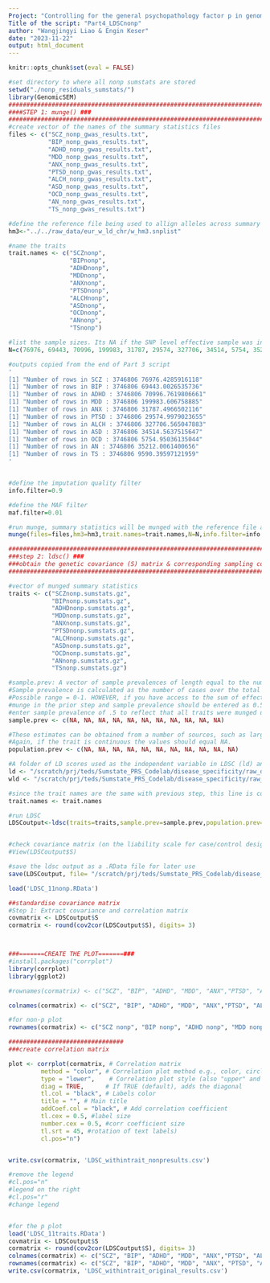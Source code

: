 ```yaml
---
Project: "Controlling for the general psychopathology factor p in genomic research on psychiatric disorders"
Title of the script: "Part4_LDSCnonp"
author: "Wangjingyi Liao & Engin Keser"
date: "2023-11-22"
output: html_document
---
```


```r
knitr::opts_chunk$set(eval = FALSE)
```


```r
#set directory to where all nonp sumstats are stored
setwd("./nonp_residuals_sumstats/")
library(GenomicSEM)
############################################################################################################
####STEP 1: munge() ###
############################################################################################################
#create vector of the names of the summary statistics files
files <- c("SCZ_nonp_gwas_results.txt",
           "BIP_nonp_gwas_results.txt",
           "ADHD_nonp_gwas_results.txt",
           "MDD_nonp_gwas_results.txt", 
           "ANX_nonp_gwas_results.txt",
           "PTSD_nonp_gwas_results.txt",
           "ALCH_nonp_gwas_results.txt", 
           "ASD_nonp_gwas_results.txt", 
           "OCD_nonp_gwas_results.txt", 
           "AN_nonp_gwas_results.txt",
           "TS_nonp_gwas_results.txt")

#define the reference file being used to allign alleles across summary stats, this is the hapmap3 reference panel which has less SNP but better LD estimation apparently. 
hm3<-"../../raw_data/eur_w_ld_chr/w_hm3.snplist"

#name the traits 
trait.names <- c("SCZnonp", 
                 "BIPnonp", 
                 "ADHDnonp",
                 "MDDnonp", 
                 "ANXnonp", 
                 "PTSDnonp", 
                 "ALCHnonp", 
                 "ASDnonp", 
                 "OCDnonp", 
                 "ANnonp", 
                 "TSnonp")

#list the sample sizes. Its NA if the SNP level effective sample was included in the file
N=c(76976, 69443, 70996, 199983, 31787, 29574, 327706, 34514, 5754, 35212, 9590)

#outputs copied from the end of Part 3 script
'
[1] "Number of rows in SCZ : 3746806 76976.4285916118"                                                                               
[1] "Number of rows in BIP : 3746806 69443.0026535736"                                                                               
[1] "Number of rows in ADHD : 3746806 70996.7619806661"                                                                              
[1] "Number of rows in MDD : 3746806 199983.606758885"                                                                               
[1] "Number of rows in ANX : 3746806 31787.4966502116"                                                                               
[1] "Number of rows in PTSD : 3746806 29574.9979023655"
[1] "Number of rows in ALCH : 3746806 327706.565047883"    
[1] "Number of rows in ASD : 3746806 34514.5637515647"                                                                               
[1] "Number of rows in OCD : 3746806 5754.95036135044"      
[1] "Number of rows in AN : 3746806 35212.0061400656"                                                                                
[1] "Number of rows in TS : 3746806 9590.39597121959" 
'


#define the imputation quality filter
info.filter=0.9

#define the MAF filter
maf.filter=0.01

#run munge, summary statistics will be munged with the reference file and saved as xxx.sumstats.gz in the current work dir. 
munge(files=files,hm3=hm3,trait.names=trait.names,N=N,info.filter=info.filter,maf.filter=maf.filter)

############################################################################################################
###step 2: ldsc() ###
###obtain the genetic covariance (S) matrix & corresponding sampling covariance matrix (V)
############################################################################################################

#vector of munged summary statistics
traits <- c("SCZnonp.sumstats.gz", 
            "BIPnonp.sumstats.gz", 
            "ADHDnonp.sumstats.gz", 
            "MDDnonp.sumstats.gz", 
            "ANXnonp.sumstats.gz",
            "PTSDnonp.sumstats.gz", 
            "ALCHnonp.sumstats.gz", 
            "ASDnonp.sumstats.gz", 
            "OCDnonp.sumstats.gz", 
            "ANnonp.sumstats.gz", 
            "TSnonp.sumstats.gz")

#sample.prev: A vector of sample prevalences of length equal to the number of traits. 
#Sample prevalence is calculated as the number of cases over the total number of participants (i.e., cases + controls). 
#Possible range = 0-1. HOWEVER, if you have access to the sum of effective sample sizes then this should be entered for 
#munge in the prior step and sample prevalence should be entered as 0.5. If the trait is continuous, the values should equal NA.
#enter sample prevalence of .5 to reflect that all traits were munged using the sum of effective sample size
sample.prev <- c(NA, NA, NA, NA, NA, NA, NA, NA, NA, NA, NA)

#These estimates can be obtained from a number of sources, such as large scale epidemiological studies. Possible range = 0-1. 
#Again, if the trait is continuous the values should equal NA.
population.prev <- c(NA, NA, NA, NA, NA, NA, NA, NA, NA, NA, NA)

#A folder of LD scores used as the independent variable in LDSC (ld) and LDSC weights (wld).
ld <- "/scratch/prj/teds/Sumstate_PRS_Codelab/disease_specificity/raw_data/eur_w_ld_chr/"
wld <- "/scratch/prj/teds/Sumstate_PRS_Codelab/disease_specificity/raw_data/eur_w_ld_chr/"

#since the trait names are the same with previous step, this line is commented 
trait.names <- trait.names

#run LDSC
LDSCoutput<-ldsc(traits=traits,sample.prev=sample.prev,population.prev=population.prev,ld=ld,wld=wld,trait.names=trait.names)


#check covariance matrix (on the liability scale for case/control designs)
#View(LDSCoutput$S)

#save the ldsc output as a .RData file for later use
save(LDSCoutput, file= "/scratch/prj/teds/Sumstate_PRS_Codelab/disease_specificity/robustness_check/LDSC_11nonp.RData")


```

```r
load('LDSC_11nonp.RData')

##standardise covariance matrix
#Step 1: Extract covariance and correlation matrix
covmatrix <- LDSCoutput$S
cormatrix <- round(cov2cor(LDSCoutput$S), digits= 3)



###=======CREATE THE PLOT=======###
#install.packages("corrplot")
library(corrplot)
library(ggplot2)

#rownames(cormatrix) <- c("SCZ", "BIP", "ADHD", "MDD", "ANX","PTSD", "ALCH", "ASD", "OCD", "AN", "TS")

colnames(cormatrix) <- c("SCZ", "BIP", "ADHD", "MDD", "ANX","PTSD", "ALCH", "ASD", "OCD", "AN", "TS")

#for non-p plot 
rownames(cormatrix) <- c("SCZ nonp", "BIP nonp", "ADHD nonp", "MDD nonp", "ANX nonp", "PTSD nonp", "ALCH nonp", "ASD nonp", "OCD nonp", "AN nonp", "TS nonp")

################################
###create correlation matrix

plot <- corrplot(cormatrix, # Correlation matrix
         method = "color", # Correlation plot method e.g., color, circle
         type = "lower",    # Correlation plot style (also "upper" and "lower")
         diag = TRUE,      # If TRUE (default), adds the diagonal
         tl.col = "black", # Labels color
         title = "", # Main title
         addCoef.col = "black", # Add correlation coefficient
         tl.cex = 0.5, #label size
         number.cex = 0.5, #corr coefficient size
         tl.srt = 45, #rotation of text labels) 
         cl.pos="n")


write.csv(cormatrix, 'LDSC_withintrait_nonpresults.csv')

#remove the legend
#cl.pos="n"
#legend on the right
#cl.pos="r"
#change legend


#for the p plot
load('LDSC_11traits.RData')
covmatrix <- LDSCoutput$S
cormatrix <- round(cov2cor(LDSCoutput$S), digits= 3)
colnames(cormatrix) <- c("SCZ", "BIP", "ADHD", "MDD", "ANX","PTSD", "ALCH", "ASD", "OCD", "AN", "TS")
rownames(cormatrix) <- c("SCZ", "BIP", "ADHD", "MDD", "ANX", "PTSD", "ALCH", "ASD", "OCD", "AN", "TS")
write.csv(cormatrix, 'LDSC_withintrait_original_results.csv')



```

